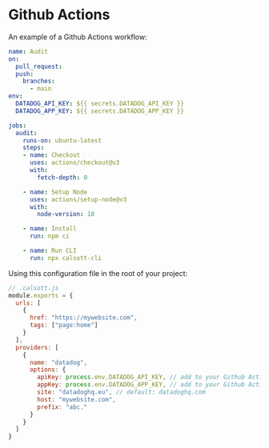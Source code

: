 # Github Actions

An example of a Github Actions workflow:

```yaml
name: Audit
on:
  pull_request:
  push:
    branches:
      - main
env:
  DATADOG_API_KEY: ${{ secrets.DATADOG_API_KEY }}
  DATADOG_APP_KEY: ${{ secrets.DATADOG_APP_KEY }}

jobs:
  audit:
    runs-on: ubuntu-latest
    steps:
    - name: Checkout
      uses: actions/checkout@v3
      with:
        fetch-depth: 0

    - name: Setup Node
      uses: actions/setup-node@v3
      with:
        node-version: 18

    - name: Install
      run: npm ci

    - name: Run CLI
      run: npx calsott-cli
```

Using this configuration file in the root of your project:

```js
// .calsott.js
module.exports = {
  urls: [
    {
      href: "https://mywebsite.com",
      tags: ["page:home"]
    }
  ],
  providers: [
    {
      name: "datadog",
      options: {
        apiKey: process.env.DATADOG_API_KEY, // add to your Github Actions secrets
        appKey: process.env.DATADOG_APP_KEY, // add to your Github Actions secrets
        site: "datadoghq.eu", // default: datadoghq.com
        host: "mywebsite.com",
        prefix: "abc."
      }
    }
  ]
} 
```